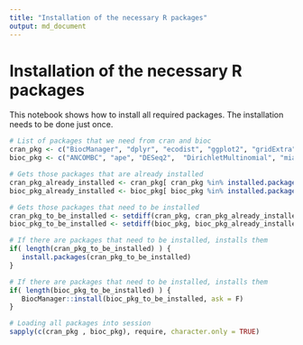 ```yaml
---
title: "Installation of the necessary R packages"
output: md_document
---
```


# Installation of the necessary R packages

This notebook shows how to install all required packages. The
installation needs to be done just once.


```r
# List of packages that we need from cran and bioc 
cran_pkg <- c("BiocManager", "dplyr", "ecodist", "ggplot2", "gridExtra", "knitr", "vegan")
bioc_pkg <- c("ANCOMBC", "ape", "DESeq2",  "DirichletMultinomial", "mia", "miaViz")

# Gets those packages that are already installed
cran_pkg_already_installed <- cran_pkg[ cran_pkg %in% installed.packages() ]
bioc_pkg_already_installed <- bioc_pkg[ bioc_pkg %in% installed.packages() ]

# Gets those packages that need to be installed
cran_pkg_to_be_installed <- setdiff(cran_pkg, cran_pkg_already_installed)
bioc_pkg_to_be_installed <- setdiff(bioc_pkg, bioc_pkg_already_installed)
```

```r
# If there are packages that need to be installed, installs them
if( length(cran_pkg_to_be_installed) ) {
   install.packages(cran_pkg_to_be_installed)
}
```

```r
# If there are packages that need to be installed, installs them
if( length(bioc_pkg_to_be_installed) ) {
   BiocManager::install(bioc_pkg_to_be_installed, ask = F)
}
```

```r
# Loading all packages into session
sapply(c(cran_pkg , bioc_pkg), require, character.only = TRUE)
```

